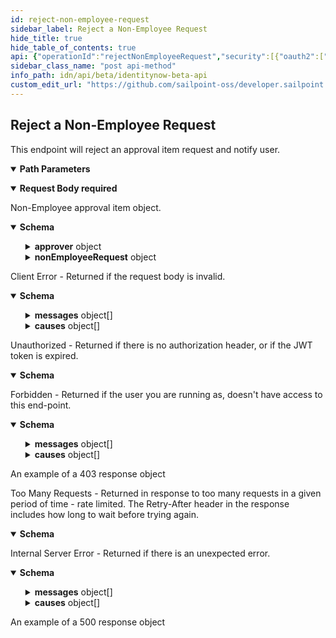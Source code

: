 ```yaml
---
id: reject-non-employee-request
sidebar_label: Reject a Non-Employee Request
hide_title: true
hide_table_of_contents: true
api: {"operationId":"rejectNonEmployeeRequest","security":[{"oauth2":["idn:nelm:manage"]}],"tags":["Non-Employee Lifecycle Management"],"description":"This endpoint will reject an approval item request and notify user.","parameters":[{"in":"path","name":"id","description":"Non-Employee approval item id (UUID)","required":true,"schema":{"type":"string"}}],"requestBody":{"required":true,"content":{"application/json":{"schema":{"type":"object","properties":{"comment":{"type":"string","description":"Comment on the approval item.","maxLength":4000}},"required":["comment"]}}}},"responses":{"200":{"description":"Non-Employee approval item object.","content":{"application/json":{"schema":{"allOf":[{"type":"object","properties":{"id":{"type":"string","format":"UUID","description":"Non-Employee approval item id","example":"2c1e388b-1e55-4b0a-ab5c-897f1204159c"},"approver":{"description":"Reference to the associated Identity","type":"object","properties":{"type":{"type":"string","enum":["ACCOUNT_CORRELATION_CONFIG","ACCESS_PROFILE","ACCESS_REQUEST_APPROVAL","ACCOUNT","APPLICATION","CAMPAIGN","CAMPAIGN_FILTER","CERTIFICATION","CLUSTER","CONNECTOR_SCHEMA","ENTITLEMENT","GOVERNANCE_GROUP","IDENTITY","IDENTITY_PROFILE","IDENTITY_REQUEST","LIFECYCLE_STATE","PASSWORD_POLICY","ROLE","RULE","SOD_POLICY","SOURCE","TAG","TAG_CATEGORY","TASK_RESULT","REPORT_RESULT","SOD_VIOLATION","ACCOUNT_ACTIVITY"],"description":"An enumeration of the types of DTOs supported within the IdentityNow infrastructure.","example":"IDENTITY"},"id":{"type":"string","description":"Identity id","example":"5168015d32f890ca15812c9180835d2e"}}},"accountName":{"type":"string","description":"Requested identity account name","example":"test.account"},"approvalStatus":{"type":"string","enum":["APPROVED","REJECTED","PENDING","NOT_READY","CANCELLED"],"description":"Enum representing the non-employee request approval status"},"approvalOrder":{"type":"number","description":"Approval order","example":1},"comment":{"type":"string","description":"comment of approver"},"modified":{"type":"string","format":"date-time","description":"When the request was last modified.","example":"2019-08-23T18:52:59.162Z"},"created":{"type":"string","format":"date-time","description":"When the request was created.","example":"2019-08-23T18:40:35.772Z"}}},{"type":"object","properties":{"nonEmployeeRequest":{"type":"object","properties":{"id":{"type":"string","format":"UUID","description":"Non-Employee request id."},"requester":{"type":"object","properties":{"type":{"type":"string","enum":["ACCOUNT_CORRELATION_CONFIG","ACCESS_PROFILE","ACCESS_REQUEST_APPROVAL","ACCOUNT","APPLICATION","CAMPAIGN","CAMPAIGN_FILTER","CERTIFICATION","CLUSTER","CONNECTOR_SCHEMA","ENTITLEMENT","GOVERNANCE_GROUP","IDENTITY","IDENTITY_PROFILE","IDENTITY_REQUEST","LIFECYCLE_STATE","PASSWORD_POLICY","ROLE","RULE","SOD_POLICY","SOURCE","TAG","TAG_CATEGORY","TASK_RESULT","REPORT_RESULT","SOD_VIOLATION","ACCOUNT_ACTIVITY"],"description":"An enumeration of the types of DTOs supported within the IdentityNow infrastructure.","example":"IDENTITY"},"id":{"type":"string","description":"Identity id","example":"5168015d32f890ca15812c9180835d2e"}},"example":{"type":"IDENTITY","id":"2c9180866166b5b0016167c32ef31a66","name":"William Smith"}}}}}}]}}}},"400":{"description":"Client Error - Returned if the request body is invalid.","content":{"application/json":{"schema":{"type":"object","properties":{"detailCode":{"type":"string","description":"Fine-grained error code providing more detail of the error.","example":"400.1 Bad Request Content"},"trackingId":{"type":"string","description":"Unique tracking id for the error.","example":"e7eab60924f64aa284175b9fa3309599"},"messages":{"type":"array","description":"Generic localized reason for error","items":{"type":"object","properties":{"locale":{"type":"string","description":"The locale for the message text, a BCP 47 language tag.","example":"en-US"},"localeOrigin":{"type":"string","enum":["DEFAULT","REQUEST"],"description":"An indicator of how the locale was selected. *DEFAULT* means the locale is the system default. *REQUEST* means the locale was selected from the request context (i.e., best match based on the *Accept-Language* header). Additional values may be added in the future without notice.","example":"DEFAULT"},"text":{"type":"string","description":"Actual text of the error message in the indicated locale.","example":"The request was syntactically correct but its content is semantically invalid."}}}},"causes":{"type":"array","description":"Plain-text descriptive reasons to provide additional detail to the text provided in the messages field","items":{"type":"object","properties":{"locale":{"type":"string","description":"The locale for the message text, a BCP 47 language tag.","example":"en-US"},"localeOrigin":{"type":"string","enum":["DEFAULT","REQUEST"],"description":"An indicator of how the locale was selected. *DEFAULT* means the locale is the system default. *REQUEST* means the locale was selected from the request context (i.e., best match based on the *Accept-Language* header). Additional values may be added in the future without notice.","example":"DEFAULT"},"text":{"type":"string","description":"Actual text of the error message in the indicated locale.","example":"The request was syntactically correct but its content is semantically invalid."}}}}}}}}},"401":{"description":"Unauthorized - Returned if there is no authorization header, or if the JWT token is expired.","content":{"application/json":{"schema":{"type":"object","properties":{"error":{"description":"A message describing the error","example":"JWT validation failed: JWT is expired"}}}}}},"403":{"description":"Forbidden - Returned if the user you are running as, doesn't have access to this end-point.","content":{"application/json":{"schema":{"type":"object","properties":{"detailCode":{"type":"string","description":"Fine-grained error code providing more detail of the error.","example":"400.1 Bad Request Content"},"trackingId":{"type":"string","description":"Unique tracking id for the error.","example":"e7eab60924f64aa284175b9fa3309599"},"messages":{"type":"array","description":"Generic localized reason for error","items":{"type":"object","properties":{"locale":{"type":"string","description":"The locale for the message text, a BCP 47 language tag.","example":"en-US"},"localeOrigin":{"type":"string","enum":["DEFAULT","REQUEST"],"description":"An indicator of how the locale was selected. *DEFAULT* means the locale is the system default. *REQUEST* means the locale was selected from the request context (i.e., best match based on the *Accept-Language* header). Additional values may be added in the future without notice.","example":"DEFAULT"},"text":{"type":"string","description":"Actual text of the error message in the indicated locale.","example":"The request was syntactically correct but its content is semantically invalid."}}}},"causes":{"type":"array","description":"Plain-text descriptive reasons to provide additional detail to the text provided in the messages field","items":{"type":"object","properties":{"locale":{"type":"string","description":"The locale for the message text, a BCP 47 language tag.","example":"en-US"},"localeOrigin":{"type":"string","enum":["DEFAULT","REQUEST"],"description":"An indicator of how the locale was selected. *DEFAULT* means the locale is the system default. *REQUEST* means the locale was selected from the request context (i.e., best match based on the *Accept-Language* header). Additional values may be added in the future without notice.","example":"DEFAULT"},"text":{"type":"string","description":"Actual text of the error message in the indicated locale.","example":"The request was syntactically correct but its content is semantically invalid."}}}}}},"examples":{"403":{"summary":"An example of a 403 response object","value":{"detailCode":"403 Forbidden","trackingId":"b21b1f7ce4da4d639f2c62a57171b427","messages":[{"locale":"en-US","localeOrigin":"DEFAULT","text":"The server understood the request but refuses to authorize it."}]}}}}}},"429":{"description":"Too Many Requests - Returned in response to too many requests in a given period of time - rate limited. The Retry-After header in the response includes how long to wait before trying again.","content":{"application/json":{"schema":{"type":"object","properties":{"message":{"description":"A message describing the error","example":" Rate Limit Exceeded "}}}}}},"500":{"description":"Internal Server Error - Returned if there is an unexpected error.","content":{"application/json":{"schema":{"type":"object","properties":{"detailCode":{"type":"string","description":"Fine-grained error code providing more detail of the error.","example":"400.1 Bad Request Content"},"trackingId":{"type":"string","description":"Unique tracking id for the error.","example":"e7eab60924f64aa284175b9fa3309599"},"messages":{"type":"array","description":"Generic localized reason for error","items":{"type":"object","properties":{"locale":{"type":"string","description":"The locale for the message text, a BCP 47 language tag.","example":"en-US"},"localeOrigin":{"type":"string","enum":["DEFAULT","REQUEST"],"description":"An indicator of how the locale was selected. *DEFAULT* means the locale is the system default. *REQUEST* means the locale was selected from the request context (i.e., best match based on the *Accept-Language* header). Additional values may be added in the future without notice.","example":"DEFAULT"},"text":{"type":"string","description":"Actual text of the error message in the indicated locale.","example":"The request was syntactically correct but its content is semantically invalid."}}}},"causes":{"type":"array","description":"Plain-text descriptive reasons to provide additional detail to the text provided in the messages field","items":{"type":"object","properties":{"locale":{"type":"string","description":"The locale for the message text, a BCP 47 language tag.","example":"en-US"},"localeOrigin":{"type":"string","enum":["DEFAULT","REQUEST"],"description":"An indicator of how the locale was selected. *DEFAULT* means the locale is the system default. *REQUEST* means the locale was selected from the request context (i.e., best match based on the *Accept-Language* header). Additional values may be added in the future without notice.","example":"DEFAULT"},"text":{"type":"string","description":"Actual text of the error message in the indicated locale.","example":"The request was syntactically correct but its content is semantically invalid."}}}}}},"examples":{"500":{"summary":"An example of a 500 response object","value":{"detailCode":"500.0 Internal Fault","trackingId":"b21b1f7ce4da4d639f2c62a57171b427","messages":[{"locale":"en-US","localeOrigin":"DEFAULT","text":"An internal fault occurred."}]}}}}}}},"method":"post","path":"/non-employee-approvals/{id}/reject","servers":[{"url":"https://{tenant}.api.identitynow.com/beta","description":"This is the beta API server.","variables":{"tenant":{"default":"sailpoint","description":"This is the name of your tenant, typically your company's name."}}}],"securitySchemes":{"oauth2":{"type":"oauth2","description":"OAuth2 Bearer token (JWT). See [IdentityNow REST API Authentication](https://developer.sailpoint.com/idn/api/authentication) for more information.\n- Directions for generating a [personal access token](https://developer.sailpoint.com/idn/api/authentication#personal-access-tokens)\n- Directions using [client credentials flow](https://developer.sailpoint.com/idn/api/authentication#client-credentials-grant-flow)\n- Directions for using [authorization code flow](https://developer.sailpoint.com/idn/api/authentication#authorization-code-grant-flow)\n\nWhich authentication method should I choose?  See our [guide](https://developer.sailpoint.com/idn/api/authentication#which-oauth-20-grant-flow-should-i-use)\n\nLearn more about how to find your `tokenUrl` and `authorizationUrl` [in our docs](https://developer.sailpoint.com/idn/api/authentication#find-your-tenants-oauth-details)\n","flows":{"clientCredentials":{"tokenUrl":"https://tenant.api.identitynow.com/oauth/token","scopes":{"sp:scopes:default":"default scope","sp:scopes:all":"access to all scopes"}},"authorizationCode":{"authorizationUrl":"https://tenant.identitynow.com/oauth/authorize","tokenUrl":"https://tenant.api.identitynow.com/oauth/token","scopes":{"sp:scopes:default":"default scope","sp:scopes:all":"access to all scopes"}}}}},"jsonRequestBodyExample":{"comment":"string"},"info":{"title":"IdentityNow Beta API","description":"Use these APIs to interact with the IdentityNow platform to achieve repeatable, automated processes with greater scalability. These APIs are in beta and are subject to change. We encourage you to join the SailPoint Developer Community forum at https://developer.sailpoint.com/discuss to connect with other developers using our APIs.","termsOfService":"https://developer.sailpoint.com/discuss/tos","contact":{"name":"Developer Relations","url":"https://developer.sailpoint.com/discuss/api-help"},"license":{"name":"MIT","url":"https://opensource.org/licenses/MIT"},"version":"3.1.0-beta"},"postman":{"name":"Reject a Non-Employee Request","description":{"content":"This endpoint will reject an approval item request and notify user.","type":"text/plain"},"url":{"path":["non-employee-approvals",":id","reject"],"host":["{{baseUrl}}"],"query":[],"variable":[{"disabled":false,"description":{"content":"(Required) Non-Employee approval item id (UUID)","type":"text/plain"},"type":"any","value":"","key":"id"}]},"header":[{"key":"Content-Type","value":"application/json"},{"key":"Accept","value":"application/json"}],"method":"POST","body":{"mode":"raw","raw":"\"\"","options":{"raw":{"language":"json"}}},"auth":{"type":"oauth2","oauth2":[]}}}
sidebar_class_name: "post api-method"
info_path: idn/api/beta/identitynow-beta-api
custom_edit_url: "https://github.com/sailpoint-oss/developer.sailpoint.com/issues/new?assignees=&labels=&template=bug-report.md&title=%5BBug%5D+Your+Bug+Report+Here Requesting changes to 'Reject a Non-Employee Request' (reject-non-employee-request)"
---
```



## Reject a Non-Employee Request



This endpoint will reject an approval item request and notify user.

<details style={{"marginBottom":"1rem"}} data-collapsed={false} open={true}><summary style={{}}><strong>Path Parameters</strong></summary><div><ul><ParamsItem className={"paramsItem"} param={{"in":"path","name":"id","description":"Non-Employee approval item id (UUID)","required":true,"schema":{"type":"string"}}}></ParamsItem></ul></div></details><MimeTabs><TabItem label={"application/json"} value={"application/json-schema"}><details style={{}} data-collapsed={false} open={true}><summary style={{"textAlign":"left"}}><strong>Request Body</strong><strong style={{"fontSize":"var(--ifm-code-font-size)","color":"var(--openapi-required)"}}> required</strong></summary><div style={{"textAlign":"left","marginLeft":"1rem"}}></div><ul style={{"marginLeft":"1rem"}}><SchemaItem collapsible={false} name={"comment"} required={true} deprecated={undefined} schemaDescription={"Comment on the approval item."} schemaName={"string"} qualifierMessage={"**Possible values:** `<= 4000 characters`"} defaultValue={undefined}></SchemaItem></ul></details></TabItem></MimeTabs><div><ApiTabs><TabItem label={"200"} value={"200"}><div>

Non-Employee approval item object.

</div><div><MimeTabs schemaType={"response"}><TabItem label={"application/json"} value={"application/json"}><SchemaTabs><TabItem label={"Schema"} value={"Schema"}><details style={{}} data-collapsed={false} open={true}><summary style={{"textAlign":"left"}}><strong>Schema</strong></summary><div style={{"textAlign":"left","marginLeft":"1rem"}}></div><ul style={{"marginLeft":"1rem"}}><SchemaItem collapsible={false} name={"id"} required={false} deprecated={undefined} schemaDescription={"Non-Employee approval item id"} schemaName={"UUID"} qualifierMessage={undefined} defaultValue={undefined}></SchemaItem><SchemaItem collapsible={true} className={"schemaItem"}><details style={{}}><summary style={{}}><strong>approver</strong><span style={{"opacity":"0.6"}}> object</span></summary><div style={{"marginLeft":"1rem"}}><div style={{"marginTop":".5rem","marginBottom":".5rem"}}>

Reference to the associated Identity

</div><SchemaItem collapsible={false} name={"type"} required={false} deprecated={undefined} schemaDescription={"An enumeration of the types of DTOs supported within the IdentityNow infrastructure."} schemaName={"string"} qualifierMessage={"**Possible values:** [`ACCOUNT_CORRELATION_CONFIG`, `ACCESS_PROFILE`, `ACCESS_REQUEST_APPROVAL`, `ACCOUNT`, `APPLICATION`, `CAMPAIGN`, `CAMPAIGN_FILTER`, `CERTIFICATION`, `CLUSTER`, `CONNECTOR_SCHEMA`, `ENTITLEMENT`, `GOVERNANCE_GROUP`, `IDENTITY`, `IDENTITY_PROFILE`, `IDENTITY_REQUEST`, `LIFECYCLE_STATE`, `PASSWORD_POLICY`, `ROLE`, `RULE`, `SOD_POLICY`, `SOURCE`, `TAG`, `TAG_CATEGORY`, `TASK_RESULT`, `REPORT_RESULT`, `SOD_VIOLATION`, `ACCOUNT_ACTIVITY`]"} defaultValue={undefined}></SchemaItem><SchemaItem collapsible={false} name={"id"} required={false} deprecated={undefined} schemaDescription={"Identity id"} schemaName={"string"} qualifierMessage={undefined} defaultValue={undefined}></SchemaItem></div></details></SchemaItem><SchemaItem collapsible={false} name={"accountName"} required={false} deprecated={undefined} schemaDescription={"Requested identity account name"} schemaName={"string"} qualifierMessage={undefined} defaultValue={undefined}></SchemaItem><SchemaItem collapsible={false} name={"approvalStatus"} required={false} deprecated={undefined} schemaDescription={"Enum representing the non-employee request approval status"} schemaName={"string"} qualifierMessage={"**Possible values:** [`APPROVED`, `REJECTED`, `PENDING`, `NOT_READY`, `CANCELLED`]"} defaultValue={undefined}></SchemaItem><SchemaItem collapsible={false} name={"approvalOrder"} required={false} deprecated={undefined} schemaDescription={"Approval order"} schemaName={"number"} qualifierMessage={undefined} defaultValue={undefined}></SchemaItem><SchemaItem collapsible={false} name={"comment"} required={false} deprecated={undefined} schemaDescription={"comment of approver"} schemaName={"string"} qualifierMessage={undefined} defaultValue={undefined}></SchemaItem><SchemaItem collapsible={false} name={"modified"} required={false} deprecated={undefined} schemaDescription={"When the request was last modified."} schemaName={"date-time"} qualifierMessage={undefined} defaultValue={undefined}></SchemaItem><SchemaItem collapsible={false} name={"created"} required={false} deprecated={undefined} schemaDescription={"When the request was created."} schemaName={"date-time"} qualifierMessage={undefined} defaultValue={undefined}></SchemaItem><SchemaItem collapsible={true} className={"schemaItem"}><details style={{}}><summary style={{}}><strong>nonEmployeeRequest</strong><span style={{"opacity":"0.6"}}> object</span></summary><div style={{"marginLeft":"1rem"}}><SchemaItem collapsible={false} name={"id"} required={false} deprecated={undefined} schemaDescription={"Non-Employee request id."} schemaName={"UUID"} qualifierMessage={undefined} defaultValue={undefined}></SchemaItem><SchemaItem collapsible={true} className={"schemaItem"}><details style={{}}><summary style={{}}><strong>requester</strong><span style={{"opacity":"0.6"}}> object</span></summary><div style={{"marginLeft":"1rem"}}><SchemaItem collapsible={false} name={"type"} required={false} deprecated={undefined} schemaDescription={"An enumeration of the types of DTOs supported within the IdentityNow infrastructure."} schemaName={"string"} qualifierMessage={"**Possible values:** [`ACCOUNT_CORRELATION_CONFIG`, `ACCESS_PROFILE`, `ACCESS_REQUEST_APPROVAL`, `ACCOUNT`, `APPLICATION`, `CAMPAIGN`, `CAMPAIGN_FILTER`, `CERTIFICATION`, `CLUSTER`, `CONNECTOR_SCHEMA`, `ENTITLEMENT`, `GOVERNANCE_GROUP`, `IDENTITY`, `IDENTITY_PROFILE`, `IDENTITY_REQUEST`, `LIFECYCLE_STATE`, `PASSWORD_POLICY`, `ROLE`, `RULE`, `SOD_POLICY`, `SOURCE`, `TAG`, `TAG_CATEGORY`, `TASK_RESULT`, `REPORT_RESULT`, `SOD_VIOLATION`, `ACCOUNT_ACTIVITY`]"} defaultValue={undefined}></SchemaItem><SchemaItem collapsible={false} name={"id"} required={false} deprecated={undefined} schemaDescription={"Identity id"} schemaName={"string"} qualifierMessage={undefined} defaultValue={undefined}></SchemaItem></div></details></SchemaItem></div></details></SchemaItem></ul></details></TabItem><TabItem label={"Example (from schema)"} value={"Example (from schema)"}><ResponseSamples responseExample={"{\n  \"id\": \"2c1e388b-1e55-4b0a-ab5c-897f1204159c\",\n  \"approver\": {\n    \"type\": \"IDENTITY\",\n    \"id\": \"5168015d32f890ca15812c9180835d2e\"\n  },\n  \"accountName\": \"test.account\",\n  \"approvalStatus\": \"APPROVED\",\n  \"approvalOrder\": 1,\n  \"comment\": \"string\",\n  \"modified\": \"2019-08-23T18:52:59.162Z\",\n  \"created\": \"2019-08-23T18:40:35.772Z\",\n  \"nonEmployeeRequest\": {\n    \"id\": \"string\",\n    \"requester\": {\n      \"type\": \"IDENTITY\",\n      \"id\": \"2c9180866166b5b0016167c32ef31a66\",\n      \"name\": \"William Smith\"\n    }\n  }\n}"} language={"json"}></ResponseSamples></TabItem></SchemaTabs></TabItem></MimeTabs></div></TabItem><TabItem label={"400"} value={"400"}><div>

Client Error - Returned if the request body is invalid.

</div><div><MimeTabs schemaType={"response"}><TabItem label={"application/json"} value={"application/json"}><SchemaTabs><TabItem label={"Schema"} value={"Schema"}><details style={{}} data-collapsed={false} open={true}><summary style={{"textAlign":"left"}}><strong>Schema</strong></summary><div style={{"textAlign":"left","marginLeft":"1rem"}}></div><ul style={{"marginLeft":"1rem"}}><SchemaItem collapsible={false} name={"detailCode"} required={false} deprecated={undefined} schemaDescription={"Fine-grained error code providing more detail of the error."} schemaName={"string"} qualifierMessage={undefined} defaultValue={undefined}></SchemaItem><SchemaItem collapsible={false} name={"trackingId"} required={false} deprecated={undefined} schemaDescription={"Unique tracking id for the error."} schemaName={"string"} qualifierMessage={undefined} defaultValue={undefined}></SchemaItem><SchemaItem collapsible={true} className={"schemaItem"}><details style={{}}><summary style={{}}><strong>messages</strong><span style={{"opacity":"0.6"}}> object[]</span></summary><div style={{"marginLeft":"1rem"}}><div style={{"marginTop":".5rem","marginBottom":".5rem"}}>

Generic localized reason for error

</div><SchemaItem collapsible={false} name={"locale"} required={false} deprecated={undefined} schemaDescription={"The locale for the message text, a BCP 47 language tag."} schemaName={"string"} qualifierMessage={undefined} defaultValue={undefined}></SchemaItem><SchemaItem collapsible={false} name={"localeOrigin"} required={false} deprecated={undefined} schemaDescription={"An indicator of how the locale was selected. *DEFAULT* means the locale is the system default. *REQUEST* means the locale was selected from the request context (i.e., best match based on the *Accept-Language* header). Additional values may be added in the future without notice."} schemaName={"string"} qualifierMessage={"**Possible values:** [`DEFAULT`, `REQUEST`]"} defaultValue={undefined}></SchemaItem><SchemaItem collapsible={false} name={"text"} required={false} deprecated={undefined} schemaDescription={"Actual text of the error message in the indicated locale."} schemaName={"string"} qualifierMessage={undefined} defaultValue={undefined}></SchemaItem></div></details></SchemaItem><SchemaItem collapsible={true} className={"schemaItem"}><details style={{}}><summary style={{}}><strong>causes</strong><span style={{"opacity":"0.6"}}> object[]</span></summary><div style={{"marginLeft":"1rem"}}><div style={{"marginTop":".5rem","marginBottom":".5rem"}}>

Plain-text descriptive reasons to provide additional detail to the text provided in the messages field

</div><SchemaItem collapsible={false} name={"locale"} required={false} deprecated={undefined} schemaDescription={"The locale for the message text, a BCP 47 language tag."} schemaName={"string"} qualifierMessage={undefined} defaultValue={undefined}></SchemaItem><SchemaItem collapsible={false} name={"localeOrigin"} required={false} deprecated={undefined} schemaDescription={"An indicator of how the locale was selected. *DEFAULT* means the locale is the system default. *REQUEST* means the locale was selected from the request context (i.e., best match based on the *Accept-Language* header). Additional values may be added in the future without notice."} schemaName={"string"} qualifierMessage={"**Possible values:** [`DEFAULT`, `REQUEST`]"} defaultValue={undefined}></SchemaItem><SchemaItem collapsible={false} name={"text"} required={false} deprecated={undefined} schemaDescription={"Actual text of the error message in the indicated locale."} schemaName={"string"} qualifierMessage={undefined} defaultValue={undefined}></SchemaItem></div></details></SchemaItem></ul></details></TabItem><TabItem label={"Example (from schema)"} value={"Example (from schema)"}><ResponseSamples responseExample={"{\n  \"detailCode\": \"400.1 Bad Request Content\",\n  \"trackingId\": \"e7eab60924f64aa284175b9fa3309599\",\n  \"messages\": [\n    {\n      \"locale\": \"en-US\",\n      \"localeOrigin\": \"DEFAULT\",\n      \"text\": \"The request was syntactically correct but its content is semantically invalid.\"\n    }\n  ],\n  \"causes\": [\n    {\n      \"locale\": \"en-US\",\n      \"localeOrigin\": \"DEFAULT\",\n      \"text\": \"The request was syntactically correct but its content is semantically invalid.\"\n    }\n  ]\n}"} language={"json"}></ResponseSamples></TabItem></SchemaTabs></TabItem></MimeTabs></div></TabItem><TabItem label={"401"} value={"401"}><div>

Unauthorized - Returned if there is no authorization header, or if the JWT token is expired.

</div><div><MimeTabs schemaType={"response"}><TabItem label={"application/json"} value={"application/json"}><SchemaTabs><TabItem label={"Schema"} value={"Schema"}><details style={{}} data-collapsed={false} open={true}><summary style={{"textAlign":"left"}}><strong>Schema</strong></summary><div style={{"textAlign":"left","marginLeft":"1rem"}}></div><ul style={{"marginLeft":"1rem"}}><SchemaItem collapsible={false} name={"error"} required={false} deprecated={undefined} schemaDescription={"A message describing the error"} schemaName={""} qualifierMessage={undefined} defaultValue={undefined}></SchemaItem></ul></details></TabItem><TabItem label={"Example (from schema)"} value={"Example (from schema)"}><ResponseSamples responseExample={"{\n  \"error\": \"JWT validation failed: JWT is expired\"\n}"} language={"json"}></ResponseSamples></TabItem></SchemaTabs></TabItem></MimeTabs></div></TabItem><TabItem label={"403"} value={"403"}><div>

Forbidden - Returned if the user you are running as, doesn't have access to this end-point.

</div><div><MimeTabs schemaType={"response"}><TabItem label={"application/json"} value={"application/json"}><SchemaTabs><TabItem label={"Schema"} value={"Schema"}><details style={{}} data-collapsed={false} open={true}><summary style={{"textAlign":"left"}}><strong>Schema</strong></summary><div style={{"textAlign":"left","marginLeft":"1rem"}}></div><ul style={{"marginLeft":"1rem"}}><SchemaItem collapsible={false} name={"detailCode"} required={false} deprecated={undefined} schemaDescription={"Fine-grained error code providing more detail of the error."} schemaName={"string"} qualifierMessage={undefined} defaultValue={undefined}></SchemaItem><SchemaItem collapsible={false} name={"trackingId"} required={false} deprecated={undefined} schemaDescription={"Unique tracking id for the error."} schemaName={"string"} qualifierMessage={undefined} defaultValue={undefined}></SchemaItem><SchemaItem collapsible={true} className={"schemaItem"}><details style={{}}><summary style={{}}><strong>messages</strong><span style={{"opacity":"0.6"}}> object[]</span></summary><div style={{"marginLeft":"1rem"}}><div style={{"marginTop":".5rem","marginBottom":".5rem"}}>

Generic localized reason for error

</div><SchemaItem collapsible={false} name={"locale"} required={false} deprecated={undefined} schemaDescription={"The locale for the message text, a BCP 47 language tag."} schemaName={"string"} qualifierMessage={undefined} defaultValue={undefined}></SchemaItem><SchemaItem collapsible={false} name={"localeOrigin"} required={false} deprecated={undefined} schemaDescription={"An indicator of how the locale was selected. *DEFAULT* means the locale is the system default. *REQUEST* means the locale was selected from the request context (i.e., best match based on the *Accept-Language* header). Additional values may be added in the future without notice."} schemaName={"string"} qualifierMessage={"**Possible values:** [`DEFAULT`, `REQUEST`]"} defaultValue={undefined}></SchemaItem><SchemaItem collapsible={false} name={"text"} required={false} deprecated={undefined} schemaDescription={"Actual text of the error message in the indicated locale."} schemaName={"string"} qualifierMessage={undefined} defaultValue={undefined}></SchemaItem></div></details></SchemaItem><SchemaItem collapsible={true} className={"schemaItem"}><details style={{}}><summary style={{}}><strong>causes</strong><span style={{"opacity":"0.6"}}> object[]</span></summary><div style={{"marginLeft":"1rem"}}><div style={{"marginTop":".5rem","marginBottom":".5rem"}}>

Plain-text descriptive reasons to provide additional detail to the text provided in the messages field

</div><SchemaItem collapsible={false} name={"locale"} required={false} deprecated={undefined} schemaDescription={"The locale for the message text, a BCP 47 language tag."} schemaName={"string"} qualifierMessage={undefined} defaultValue={undefined}></SchemaItem><SchemaItem collapsible={false} name={"localeOrigin"} required={false} deprecated={undefined} schemaDescription={"An indicator of how the locale was selected. *DEFAULT* means the locale is the system default. *REQUEST* means the locale was selected from the request context (i.e., best match based on the *Accept-Language* header). Additional values may be added in the future without notice."} schemaName={"string"} qualifierMessage={"**Possible values:** [`DEFAULT`, `REQUEST`]"} defaultValue={undefined}></SchemaItem><SchemaItem collapsible={false} name={"text"} required={false} deprecated={undefined} schemaDescription={"Actual text of the error message in the indicated locale."} schemaName={"string"} qualifierMessage={undefined} defaultValue={undefined}></SchemaItem></div></details></SchemaItem></ul></details></TabItem><TabItem label={"Example (from schema)"} value={"Example (from schema)"}><ResponseSamples responseExample={"{\n  \"detailCode\": \"400.1 Bad Request Content\",\n  \"trackingId\": \"e7eab60924f64aa284175b9fa3309599\",\n  \"messages\": [\n    {\n      \"locale\": \"en-US\",\n      \"localeOrigin\": \"DEFAULT\",\n      \"text\": \"The request was syntactically correct but its content is semantically invalid.\"\n    }\n  ],\n  \"causes\": [\n    {\n      \"locale\": \"en-US\",\n      \"localeOrigin\": \"DEFAULT\",\n      \"text\": \"The request was syntactically correct but its content is semantically invalid.\"\n    }\n  ]\n}"} language={"json"}></ResponseSamples></TabItem><TabItem label={"403"} value={"403"}><p> An example of a 403 response object</p><ResponseSamples responseExample={"{\n  \"detailCode\": \"403 Forbidden\",\n  \"trackingId\": \"b21b1f7ce4da4d639f2c62a57171b427\",\n  \"messages\": [\n    {\n      \"locale\": \"en-US\",\n      \"localeOrigin\": \"DEFAULT\",\n      \"text\": \"The server understood the request but refuses to authorize it.\"\n    }\n  ]\n}"} language={"json"}></ResponseSamples></TabItem></SchemaTabs></TabItem></MimeTabs></div></TabItem><TabItem label={"429"} value={"429"}><div>

Too Many Requests - Returned in response to too many requests in a given period of time - rate limited. The Retry-After header in the response includes how long to wait before trying again.

</div><div><MimeTabs schemaType={"response"}><TabItem label={"application/json"} value={"application/json"}><SchemaTabs><TabItem label={"Schema"} value={"Schema"}><details style={{}} data-collapsed={false} open={true}><summary style={{"textAlign":"left"}}><strong>Schema</strong></summary><div style={{"textAlign":"left","marginLeft":"1rem"}}></div><ul style={{"marginLeft":"1rem"}}><SchemaItem collapsible={false} name={"message"} required={false} deprecated={undefined} schemaDescription={"A message describing the error"} schemaName={""} qualifierMessage={undefined} defaultValue={undefined}></SchemaItem></ul></details></TabItem><TabItem label={"Example (from schema)"} value={"Example (from schema)"}><ResponseSamples responseExample={"{\n  \"message\": \" Rate Limit Exceeded \"\n}"} language={"json"}></ResponseSamples></TabItem></SchemaTabs></TabItem></MimeTabs></div></TabItem><TabItem label={"500"} value={"500"}><div>

Internal Server Error - Returned if there is an unexpected error.

</div><div><MimeTabs schemaType={"response"}><TabItem label={"application/json"} value={"application/json"}><SchemaTabs><TabItem label={"Schema"} value={"Schema"}><details style={{}} data-collapsed={false} open={true}><summary style={{"textAlign":"left"}}><strong>Schema</strong></summary><div style={{"textAlign":"left","marginLeft":"1rem"}}></div><ul style={{"marginLeft":"1rem"}}><SchemaItem collapsible={false} name={"detailCode"} required={false} deprecated={undefined} schemaDescription={"Fine-grained error code providing more detail of the error."} schemaName={"string"} qualifierMessage={undefined} defaultValue={undefined}></SchemaItem><SchemaItem collapsible={false} name={"trackingId"} required={false} deprecated={undefined} schemaDescription={"Unique tracking id for the error."} schemaName={"string"} qualifierMessage={undefined} defaultValue={undefined}></SchemaItem><SchemaItem collapsible={true} className={"schemaItem"}><details style={{}}><summary style={{}}><strong>messages</strong><span style={{"opacity":"0.6"}}> object[]</span></summary><div style={{"marginLeft":"1rem"}}><div style={{"marginTop":".5rem","marginBottom":".5rem"}}>

Generic localized reason for error

</div><SchemaItem collapsible={false} name={"locale"} required={false} deprecated={undefined} schemaDescription={"The locale for the message text, a BCP 47 language tag."} schemaName={"string"} qualifierMessage={undefined} defaultValue={undefined}></SchemaItem><SchemaItem collapsible={false} name={"localeOrigin"} required={false} deprecated={undefined} schemaDescription={"An indicator of how the locale was selected. *DEFAULT* means the locale is the system default. *REQUEST* means the locale was selected from the request context (i.e., best match based on the *Accept-Language* header). Additional values may be added in the future without notice."} schemaName={"string"} qualifierMessage={"**Possible values:** [`DEFAULT`, `REQUEST`]"} defaultValue={undefined}></SchemaItem><SchemaItem collapsible={false} name={"text"} required={false} deprecated={undefined} schemaDescription={"Actual text of the error message in the indicated locale."} schemaName={"string"} qualifierMessage={undefined} defaultValue={undefined}></SchemaItem></div></details></SchemaItem><SchemaItem collapsible={true} className={"schemaItem"}><details style={{}}><summary style={{}}><strong>causes</strong><span style={{"opacity":"0.6"}}> object[]</span></summary><div style={{"marginLeft":"1rem"}}><div style={{"marginTop":".5rem","marginBottom":".5rem"}}>

Plain-text descriptive reasons to provide additional detail to the text provided in the messages field

</div><SchemaItem collapsible={false} name={"locale"} required={false} deprecated={undefined} schemaDescription={"The locale for the message text, a BCP 47 language tag."} schemaName={"string"} qualifierMessage={undefined} defaultValue={undefined}></SchemaItem><SchemaItem collapsible={false} name={"localeOrigin"} required={false} deprecated={undefined} schemaDescription={"An indicator of how the locale was selected. *DEFAULT* means the locale is the system default. *REQUEST* means the locale was selected from the request context (i.e., best match based on the *Accept-Language* header). Additional values may be added in the future without notice."} schemaName={"string"} qualifierMessage={"**Possible values:** [`DEFAULT`, `REQUEST`]"} defaultValue={undefined}></SchemaItem><SchemaItem collapsible={false} name={"text"} required={false} deprecated={undefined} schemaDescription={"Actual text of the error message in the indicated locale."} schemaName={"string"} qualifierMessage={undefined} defaultValue={undefined}></SchemaItem></div></details></SchemaItem></ul></details></TabItem><TabItem label={"Example (from schema)"} value={"Example (from schema)"}><ResponseSamples responseExample={"{\n  \"detailCode\": \"400.1 Bad Request Content\",\n  \"trackingId\": \"e7eab60924f64aa284175b9fa3309599\",\n  \"messages\": [\n    {\n      \"locale\": \"en-US\",\n      \"localeOrigin\": \"DEFAULT\",\n      \"text\": \"The request was syntactically correct but its content is semantically invalid.\"\n    }\n  ],\n  \"causes\": [\n    {\n      \"locale\": \"en-US\",\n      \"localeOrigin\": \"DEFAULT\",\n      \"text\": \"The request was syntactically correct but its content is semantically invalid.\"\n    }\n  ]\n}"} language={"json"}></ResponseSamples></TabItem><TabItem label={"500"} value={"500"}><p> An example of a 500 response object</p><ResponseSamples responseExample={"{\n  \"detailCode\": \"500.0 Internal Fault\",\n  \"trackingId\": \"b21b1f7ce4da4d639f2c62a57171b427\",\n  \"messages\": [\n    {\n      \"locale\": \"en-US\",\n      \"localeOrigin\": \"DEFAULT\",\n      \"text\": \"An internal fault occurred.\"\n    }\n  ]\n}"} language={"json"}></ResponseSamples></TabItem></SchemaTabs></TabItem></MimeTabs></div></TabItem></ApiTabs></div>